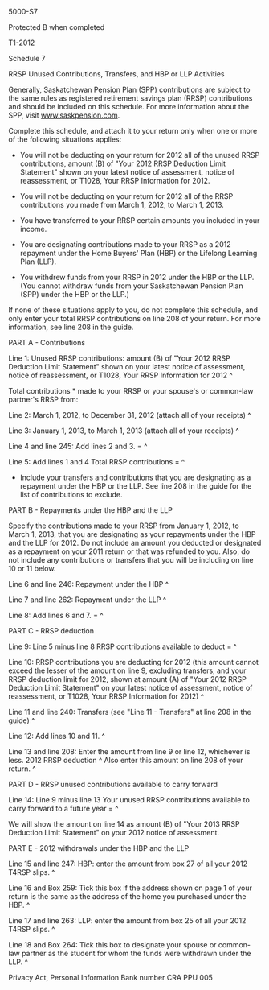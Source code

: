 ﻿5000-S7 
 
Protected B when completed 
 
T1-2012 
 
Schedule 7 
 
RRSP Unused Contributions, Transfers, and HBP or LLP Activities 
 
Generally, Saskatchewan Pension Plan (SPP) contributions are subject to the 
same rules as registered retirement savings plan (RRSP) contributions and 
should be included on this schedule. For more information about the SPP, 
visit www.saskpension.com. 
 
Complete this schedule, and attach it to your return only when one or more of 
the following situations applies: 
 
- You will not be deducting on your return for 2012 all of the unused RRSP 
contributions, amount (B) of "Your 2012 RRSP Deduction Limit Statement" shown 
on your latest notice of assessment, notice of reassessment, or T1028, Your 
RRSP Information for 2012. 
 
- You will not be deducting on your return for 2012 all of the RRSP 
contributions you made from March 1, 2012, to March 1, 2013. 
 
- You have transferred to your RRSP certain amounts you included in your 
income. 
 
- You are designating contributions made to your RRSP as a 2012 repayment 
under the Home Buyers' Plan (HBP) or the Lifelong Learning Plan (LLP). 
 
- You withdrew funds from your RRSP in 2012 under the HBP or the LLP.(You 
cannot withdraw funds from your Saskatchewan Pension Plan (SPP) under the HBP 
or the LLP.) 
 
If none of these situations apply to you, do not complete this schedule, and 
only enter your total RRSP contributions on line 208 of your return. For more 
information, see line 208 in the guide. 
 
PART A - Contributions 
 
Line 1: Unused RRSP contributions: amount (B) of "Your 2012 RRSP Deduction 
Limit Statement" shown on your latest notice of assessment, notice of 
reassessment, or T1028, Your RRSP Information for 2012 ^
 
Total contributions * made to your RRSP or your spouse's or common-law 
partner's RRSP from: 
 
Line 2: March 1, 2012, to December 31, 2012 (attach all of your receipts) ^
 
Line 3: January 1, 2013, to March 1, 2013 (attach all of your receipts) ^
 
Line 4 and line 245: Add lines 2 and 3. = ^
 
Line 5: Add lines 1 and 4 Total RRSP contributions = ^
 
* Include your transfers and contributions that you are designating as a 
repayment under the HBP or the LLP. See line 208 in the guide for the list of 
contributions to exclude. 
 
PART B - Repayments under the HBP and the LLP 
 
Specify the contributions made to your RRSP from January 1, 2012, to March 1, 
2013, that you are designating as your repayments under the HBP and the LLP 
for 2012. Do not include an amount you deducted or designated as a repayment 
on your 2011 return or that was refunded to you. Also, do not include any 
contributions or transfers that you will be including on line 10 or 11 below. 
 
Line 6 and line 246: Repayment under the HBP ^
 
Line 7 and line 262: Repayment under the LLP ^
 
Line 8: Add lines 6 and 7. = ^
 
PART C - RRSP deduction 
 
Line 9: Line 5 minus line 8 RRSP contributions available to deduct = ^
 
Line 10: RRSP contributions you are deducting for 2012 (this amount cannot 
exceed the lesser of the amount on line 9, excluding transfers, and your RRSP 
deduction limit for 2012, shown at amount (A) of "Your 2012 RRSP Deduction 
Limit Statement" on your latest notice of assessment, notice of reassessment, 
or T1028, Your RRSP Information for 2012) ^
 
Line 11 and line 240: Transfers (see "Line 11 - Transfers" at line 208 in the 
guide) ^
 
Line 12: Add lines 10 and 11. ^
 
Line 13 and line 208: Enter the amount from line 9 or line 12, whichever is 
less. 2012 RRSP deduction ^
Also enter this amount on line 208 of your return. ^
 
PART D - RRSP unused contributions available to carry forward 
 
Line 14: Line 9 minus line 13 Your unused RRSP contributions available to 
carry forward to a future year = ^
 
We will show the amount on line 14 as amount (B) of "Your 2013 RRSP Deduction 
Limit Statement" on your 2012 notice of assessment. 
 
PART E - 2012 withdrawals under the HBP and the LLP 
 
Line 15 and line 247: HBP: enter the amount from box 27 of all your 2012 
T4RSP slips. ^
 
Line 16 and Box 259: Tick this box if the address shown on page 1 of your 
return is the same as the address of the home you purchased under the HBP. ^
 
Line 17 and line 263: LLP: enter the amount from box 25 of all your 2012 
T4RSP slips. ^
 
Line 18 and Box 264: Tick this box to designate your spouse or common-law 
partner as the student for whom the funds were withdrawn under the LLP. ^
 
Privacy Act, Personal Information Bank number CRA PPU 005
